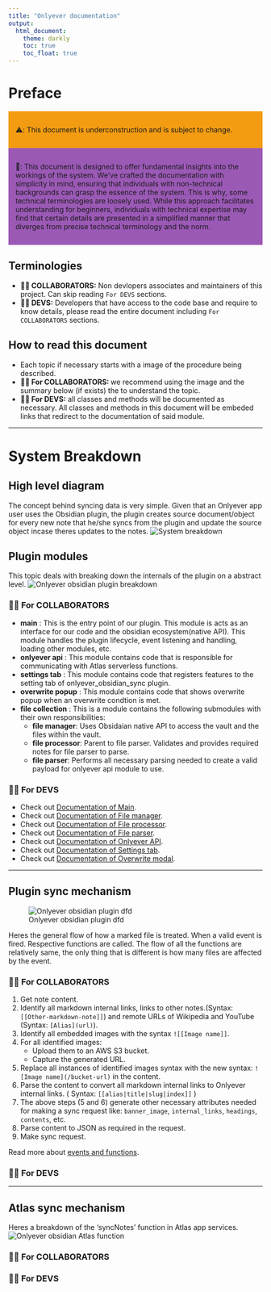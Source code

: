 ```yaml
---
title: "Onlyever documentation"
output:
  html_document:
    theme: darkly
    toc: true
    toc_float: true
---
```


<style>
.alert {
  border-width: 4px;
  padding: 1em;
  font-medium;
  select-none;
  w-full;
  mb-2;
}

.alert-info {
  border-color: #3498db;
  background-color: #3498db;
  hover:border-color: #2980b9;
}

.alert-warning {
  border-color: #f39c12;
  background-color: #f39c12;
  hover:border-color: #d35400;
}

.alert-erro {
  border-color: #e74c3c;
  background-color: #e74c3c;
  hover:border-color: #c0392b;
}

.alert-success {
  border-color: #2ecc71;
  background-color: #2ecc71;
  hover:border-color: #27ae60;
}

.alert-comment {
  border-color: #95a5a6;
  background-color: #bdc3c7;
  hover:border-color: #7f8c8d;
}

.alert-important {
  border-color: #9b59b6;
  background-color: #9b59b6;
  hover:border-color: #8e44ad;
}

.alert-cyan {
  border-color: #1abc9c;
  background-color: #1abc9c;
  hover:border-color: #16a085;
}

.alert-pink {
  border-color: #e91e63;
  background-color: #e91e63;
  hover:border-color: #d81b60;
}

.alert-indigo {
  border-color: #3f51b5;
  background-color: #3f51b5;
  hover:border-color: #3949ab;
}

.alert-rose {
  border-color: #e91e63;
  background-color: #e91e63;
  hover:border-color: #d81b60;
}

.alert-orange {
  border-color: #e67e22;
  background-color: #e67e22;
  hover:border-color: #d35400;
}
</style>

# Preface


<div class="alert alert-warning">
⚠️: This document is underconstruction and is subject to change.
</div>

<div class="alert alert-important">
💬: 
This document is designed to offer fundamental insights into the workings of the system. We've crafted the documentation with simplicity in mind, ensuring that individuals with non-technical backgrounds can grasp the essence of the system. This is why, some technical terminologies are loosely used. While this approach facilitates understanding for beginners, individuals with technical expertise may find that certain details are presented in a simplified manner that diverges from precise technical terminology and the norm.  
</div>
## Terminologies
- **👨‍💼 COLLABORATORS:** Non devlopers associates and maintainers of this project. Can skip reading `For DEVS` sections. 
- **👨‍💻 DEVS:** Developers that have access to the code base and require to know details, please read the entire document including `For COLLABORATORS` sections.

## How to read this document
- Each topic if necessary starts with a image of the procedure being described. 
- **👨‍💼 For COLLABORATORS: ** we recommend using the image and the summary below (if exists) the to understand the topic. 
- **👨‍💻 For DEVS:** all classes and methods will be documented as necessary. All classes and methods in this document will be embeded links that redirect to the documentation of said module.

---

# System Breakdown

## High level diagram
The concept behind syncing data is very simple. Given that an Onlyever app user uses the Obsidian plugin, the plugin creates source document/object for every new note that he/she syncs from the plugin and update the source object incase theres updates to the notes.
![System breakdown](images/Onlyever-obsidian-sync-system.svg)


## Plugin modules
This topic deals with breaking down the internals of the plugin on a abstract level. 
![Onlyever obsidian plugin breakdown](images/Onlyever-obsidian-sync-plugin-components.svg)

### 👨‍💼 For COLLABORATORS
- **main** : This is the entry point of our plugin. This module is acts as an interface for our code and the obsidian ecosystem(native API). This module handles the plugin lifecycle, event listening and handling, loading other modules, etc. 
- **onlyever api** : This module contains code that is responsible for communicating with Atlas serverless functions. 
- **settings tab** : This module contains code that registers features to the setting tab of onlyever_obsidian_sync plugin. 
- **overwrite popup** : This module contains code that shows overwrite popup when an overwrite condtion is met. 
- **file collection** : This is a module contains the following submodules with their own responsibilities:
    - **file manager**: Uses Obsidaian native API to access the vault and the files within the vault.
    - **file processor**: Parent to file parser. Validates and provides required notes for file parser to parse.
    - **file parser**: Performs all necessary parsing needed to create a valid payload for onlyever api module to use. 

### 👨‍💻 For DEVS
- Check out [Documentation of Main](core/main.rmd).
- Check out [Documentation of File manager](core/file-manager).
- Check out [Documentation of File processor](core/file-processor).
- Check out [Documentation of File parser](core/file-parser).
- Check out [Documentation of Onlyever API](core/file-onlyever-api).
- Check out [Documentation of Settings tab](core/file-settings-tab).
- Check out [Documentation of Overwrite modal](core/file-overwrite-modal).

---

## Plugin sync mechanism
![Onlyever obsidian plugin dfd](images/Onlyever-obsidian-sync-syncMech.svg)
<div style="margin-bottom: 12px"/>
Heres the general flow of how a marked file is treated. When a valid event is fired. Respective functions are called. The flow of all the functions are relatively same, the only thing that is different is how many files are affected by the event. <br/>

### 👨‍💼 For COLLABORATORS
<ol>
  <li>Get note content.</li>
  <li>
  Identify all markdown internal links,  links to other notes.(Syntax: `[[Other-markdown-note]]`) and remote URLs of Wikipedia and YouTube (Syntax: `[Alias](url)`).
  </li>
  <li>
    Identify all embedded images with the syntax `![[Image name]]`.
  </li>
  <li>For all identified images:
    <ul>
      <li>Upload them to an AWS S3 bucket.</li>
      <li>Capture the generated URL.</li>
    </ul>
  </li>
  <li>
  Replace all instances of identified images syntax with the new syntax: `![Image name](/bucket-url)` in the content.
  </li>
  <li>Parse the content to convert all markdown internal links to Onlyever internal links. ( Syntax: `[[alias|title|slug|index]]` )
  </li>
  <li>The above steps (5 and 6) generate other necessary attributes needed for making a sync request like: `banner_image`, `internal_links`, `headings`, `contents`, etc.
  </li>
  <li>Parse content to JSON as required in the request.</li>
  <li>Make sync request.</li>
</ol>
Read more about [events and functions]().


### 👨‍💻 For DEVS

---

## Atlas sync mechanism
Heres a breakdown of the 'syncNotes' function in Atlas app services.
![Onlyever obsidian Atlas function](images/Onlyever-obsidian-sync-syncFunction.svg)

### 👨‍💼 For COLLABORATORS

### 👨‍💻 For DEVS

